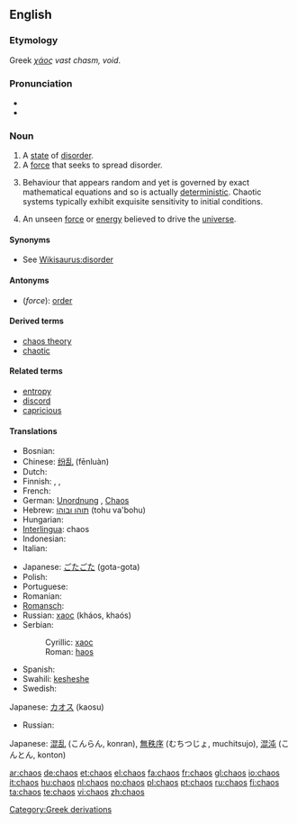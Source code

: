 ==English==
{{wikipedia|mul=Chaos (amoeba)}}
===Etymology===
Greek ''[[χάος]]'' ''vast chasm, void''.

===Pronunciation===
* {{IPA|/keɪɒs/}}
* {{audio|en-us-chaos.ogg|Audio (US)}}

===Noun===
{{en-noun|es}}

# A [[state]] of [[disorder]].
# A [[force]] that seeks to spread disorder.
# {{mathematics}} Behaviour that appears random and yet is governed by exact mathematical equations and so is actually [[deterministic]]. Chaotic systems typically exhibit exquisite sensitivity to initial conditions.
# An unseen [[force]] or [[energy]] believed to drive the [[universe]].

====Synonyms====
* See [[Wikisaurus:disorder]]

====Antonyms====
* (''force''): [[order]]

====Derived terms====
* [[chaos theory]]
* [[chaotic]]

====Related terms====
* [[entropy]]
* [[discord]]
* [[capricious]]

====Translations====
{{trans-top|state of disorder}}
* Bosnian: {{t-|bs|haos|m}}
* Chinese: [[纷乱]] (fēnluàn)
* Dutch: {{t+|nl|chaos|m}}
* Finnish: {{t-|fi|kaaos}}, {{t-|fi|epäjärjestys}}, {{t-|fi|sekasorto}}
* French: {{t+|fr|chaos|m}}
* German: [[Unordnung]] {{f}}, [[Chaos]] {{n}}
* Hebrew: [[תוהו ובוהו]] (tohu va'bohu)
* Hungarian: {{t+|hu|káosz}}
* [[Interlingua]]: chaos
* Indonesian: {{t+|id|kekacauan|xs=Indonesian}}
* Italian: {{t+|it|caos|m}}
{{trans-mid}}
* Japanese: [[ごたごた]] (gota-gota)
* Polish: {{t+|pl|chaos|m}}
* Portuguese: {{t+|pt|caos|m}}
* Romanian: {{t-|ro|haos|n}}
* [[Romansch]]: {{t-|rm|caos|m|xs=Romansch}}
* Russian: [[хаос]] (kháos, khaós) {{m}}
* Serbian:
*: Cyrillic: [[хаос#Serbian|хаос]] {{m}}
*: Roman: [[haos#Serbian|haos]] {{m}}
* Spanish: {{t+|es|caos}}
* Swahili: [[kesheshe]]
* Swedish: {{t+|sv|kaos|n}}
{{trans-bottom}}

{{trans-top|force that seeks to spread disorder}}
Japanese: [[カオス]] (kaosu)
{{trans-mid}}
* Russian: {{t+|ru|хаос|m|tr=kháos|sc=Cyrl}}
{{trans-bottom}}

{{trans-top|mathematical uncertainty}}
{{trans-mid}}
Japanese: [[混乱]] (こんらん, konran), [[無秩序]] (むちつじょ, muchitsujo), [[混沌]] (こんとん, konton)
{{trans-bottom}}

[[Category:Greek derivations]]

[[ar:chaos]]
[[de:chaos]]
[[et:chaos]]
[[el:chaos]]
[[fa:chaos]]
[[fr:chaos]]
[[gl:chaos]]
[[io:chaos]]
[[it:chaos]]
[[hu:chaos]]
[[nl:chaos]]
[[no:chaos]]
[[pl:chaos]]
[[pt:chaos]]
[[ru:chaos]]
[[fi:chaos]]
[[ta:chaos]]
[[te:chaos]]
[[vi:chaos]]
[[zh:chaos]]